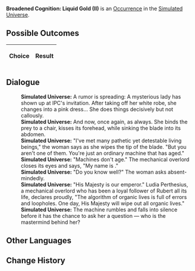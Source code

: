 {{Simulated Universe Event Infobox
|title         = Broadened Cognition: Liquid Gold (II)
|image         = Trailblaze Secret 10.png
|type          =
|domains_su    = 
|domains_ext   = 
|domains_swarm = 
|domains_gng   = 
|requirements  =
|prev          = {{tx}}
|next          = {{tx}}
|indexRewards  =
|characters    = 
}}
'''Broadened Cognition: Liquid Gold (II)''' is an [[Simulated Universe/Occurrence|Occurrence]] in the [[Simulated Universe]].

==Possible Outcomes==
{| class="article-table"
!Choice
!Result

|}

<!--
==Gameplay Notes==

-->
==Dialogue==
{{Dialogue Start}}
:'''Simulated Universe:''' A rumor is spreading: A mysterious lady has shown up at IPC's invitation. After taking off her white robe, she changes into a pink dress... She does things decisively but not callously.
:'''Simulated Universe:''' And now, once again, as always. She binds the prey to a chair, kisses its forehead, while sinking the blade into its abdomen.
:'''Simulated Universe:''' "I've met many pathetic yet detestable living beings," the woman says as she wipes the tip of the blade. "But you aren't one of them. You're just an ordinary machine that has aged."
:'''Simulated Universe:''' "Machines don't age." The mechanical overlord closes its eyes and says, "My name is {{Color|Keyword|Ludia Perthesius}}."
:'''Simulated Universe:''' "Do you know {{Color|Keyword|Rubert}} well?" The woman asks absent-mindedly.
:'''Simulated Universe:''' "His Majesty is our emperor." Ludia Perthesius, a mechanical overlord who has been a loyal follower of Rubert all its life, declares proudly, "The algorithm of organic lives is full of errors and loopholes. One day, His Majesty will wipe out all organic lives."
:'''Simulated Universe:''' The machine rumbles and falls into silence before it has the chance to ask her a question &mdash; who is the mastermind behind her?
{{Dialogue End}}

==Other Languages==
{{Other Languages
|en    = Broadened Cognition: Liquid Gold (II)
|zhs   = 认知拓宽：「流动的金黄」•其二
|zht   = 認知拓寬：「流動的金黃」•其二
|ja    = 認識拡張：「流れる黄金」・その2
|ko    = 인지 확대: 「흐르는 황금」•2
|es    = Expansión perceptiva: oro líquido II
|fr    = Élévation de la conscience : Or liquide (II)
|ru    = Расширение сознания: Жидкое золото II
|th    = ขยายการรับรู้: "ทองคำไหลหลั่ง" (2)
|vi    = Mở Rộng Tri Thức: Vàng Lưu Thông 2
|de    = Kognitive Erweiterung: Flüssiges Gold (II)
|id    = Ekspansi Kognitif: "Emas Mengalir" (2)
|pt    = Expansão Cognitiva: Ouro Líquido (II)
}}

==Change History==
{{Change History|1.0}}
